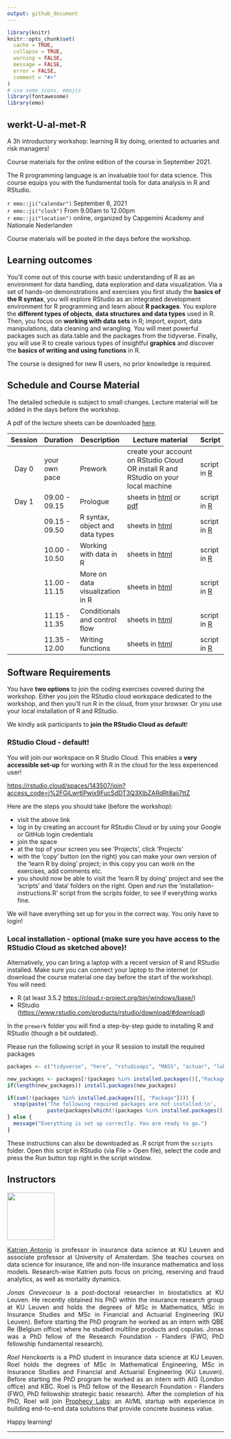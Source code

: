 ```yaml
---
output: github_document
---
```


```r
library(knitr)
knitr::opts_chunk$set(
  cache = TRUE,
  collapse = TRUE,
  warning = FALSE,
  message = FALSE,
  error = FALSE,
  comment = "#>"
)
# use some icons, emojis
library(fontawesome)
library(emo)
```

## werkt-U-al-met-R

A 3h introductory workshop: learning R by doing, oriented to actuaries and risk managers!

Course materials for the online edition of the course in September 2021.

The R programming language is an invaluable tool for data science. This
course equips you with the fundamental tools for data analysis in R and
RStudio.

`r emo::ji("calendar")` September 6, 2021
<br>
`r emo::ji("clock")` From 9.00am to 12.00pm
<br>
`r emo::ji("location")` online, organized by Capgemini Academy and Nationale Nederlanden

Course materials will be posted in the days before the workshop. 

## Learning outcomes

You'll come out of this course with basic understanding of R as an
environment for data handling, data exploration and data visualization.
Via a set of hands-on demonstrations and exercises you first study the
**basics of the R syntax**, you will explore RStudio as an integrated
development environment for R programming and learn about **R
packages**. You explore the **different types of objects**, **data
structures and data types** used in R. Then, you focus on **working with
data sets** in R; import, export, data manipulations, data cleaning and
wrangling. You will meet powerful packages such as data.table and the
packages from the tidyverse. Finally, you will use R to create various
types of insightful **graphics** and discover the **basics of writing
and using functions** in R.

The course is designed for new R users, no prior knowledge is required.


## Schedule and Course Material

The detailed schedule is subject to small changes. Lecture material will
be added in the days before the workshop.

A pdf of the lecture sheets can be downloaded [here](https://katrienantonio.github.io/werkt-U-al-met-R/sheets/lecture_sheets_R_workshop.pdf). 

| Session | Duration      | Description                     | Lecture material                                                                    |  Script |
| :-----: | ------------- | ------------------------------- | ----------------------------------------------------------------------------------- |---------|
|  Day 0  | your own pace | Prework                         | create your account on RStudio Cloud OR install R and RStudio on your local machine | script in [R](https://katrienantonio.github.io/werkt-U-al-met-R/scripts/installation-instructions.R) |
|  Day 1  | 09.00 - 09.15 | Prologue                        | sheets in [html](https://katrienantonio.github.io/werkt-U-al-met-R/sheets/R_introduction.html#prologue) or [pdf](https://katrienantonio.github.io/werkt-U-al-met-R/sheets/lecture_sheets_R_workshop.pdf) | script in [R](https://katrienantonio.github.io/werkt-U-al-met-R/scripts/0_prologue.R) |                                                               |
|         | 09.15 - 09.50 | R syntax, object and data types | sheets in [html](https://katrienantonio.github.io/werkt-U-al-met-R/sheets/R_introduction.html#object)                                                                                    | script in [R](https://katrienantonio.github.io/werkt-U-al-met-R/scripts/1_syntax_data_object_types.R) |
|         | 10.00 - 10.50 | Working with data in R          | sheets in [html](https://katrienantonio.github.io/werkt-U-al-met-R/sheets/R_introduction.html#data)                                                                                    |  script in [R](https://katrienantonio.github.io/werkt-U-al-met-R/scripts/2_working_with_data.R) |
|         | 11.00 - 11.15 | More on data visualization in R | sheets in [html](https://katrienantonio.github.io/werkt-U-al-met-R/sheets/R_introduction.html#dataviz)                                                                                    |  script in [R](https://katrienantonio.github.io/werkt-U-al-met-R/scripts/3_more_data_viz.R) |
|         | 11.15 - 11.35 | Conditionals and control flow   | sheets in [html](https://katrienantonio.github.io/werkt-U-al-met-R/sheets/R_introduction.html#cond)                                                                           |  script in [R](https://katrienantonio.github.io/werkt-U-al-met-R/scripts/4_conditionals_control_flow.R) |
|         | 11.35 - 12.00 | Writing functions               | sheets in [html](https://katrienantonio.github.io/werkt-U-al-met-R/sheets/R_introduction.html#func)                                                                                    | script in [R](https://katrienantonio.github.io/werkt-U-al-met-R/scripts/5_functions.R) |

## Software Requirements

You have **two options** to join the coding exercises covered during the
workshop. Either you join the RStudio cloud workspace dedicated to the
workshop, and then you'll run R in the cloud, from your browser. Or you
use your local installation of R and RStudio.

We kindly ask participants to **join the RStudio Cloud as default**! 

### RStudio Cloud - default!

You will join our workspace on R Studio Cloud. This
enables a **very accessible set-up** for working with R in the cloud
for the less experienced user!

[https://rstudio.cloud/spaces/143507/join?access_code=j%2FGjLwr6Pwix9FucSdDT3Q3XIbZARdRt8aii7ttZ](https://rstudio.cloud/spaces/143507/join?access_code=j%2FGjLwr6Pwix9FucSdDT3Q3XIbZARdRt8aii7ttZ)

Here are the steps you should take (before the workshop):

- visit the above link
- log in by creating an account for RStudio Cloud or by using your Google or GitHub login credentials
- join the space
- at the top of your screen you see ‘Projects’, click ‘Projects’
- with the ‘copy’ button (on the right) you can make your own version of the ‘learn R by doing’ project; in this copy you can work on the exercises, add comments etc.
- you should now be able to visit the ‘learn R by doing’ project and see the ‘scripts’ and ‘data’ folders on the right. Open and run the ‘installation-instructions.R’ script from the scripts folder, to see if everything works fine.

We will have everything set up for you in the correct way. You only have to login!

### Local installation - optional (make sure you have access to the RStudio Cloud as sketched above)!

Alternatively, you can bring a laptop with a recent version of R and RStudio installed.
Make sure you can connect your laptop to the internet (or download the
course material one day before the start of the workshop). You will
need:

  - R (at least 3.5.2 <https://cloud.r-project.org/bin/windows/base/>)
  - RStudio
    (<https://www.rstudio.com/products/rstudio/download/#download>)

In the `prework` folder you will find a step-by-step guide to installing R and RStudio (though a bit outdated). 

Please run the following script in your R session to install the
required packages

```r
packages <- c("tidyverse", "here", "rstudioapi", "MASS", "actuar", "lubridate", "readr", "readxl", "haven")

new_packages <- packages[!(packages %in% installed.packages()[,"Package"])]
if(length(new_packages)) install.packages(new_packages)

if(sum(!(packages %in% installed.packages()[, "Package"]))) {
  stop(paste('The following required packages are not installed:\n', 
             paste(packages[which(!(packages %in% installed.packages()[, "Package"]))], collapse = ', ')));
} else {
  message("Everything is set up correctly. You are ready to go.")
}
```

These instructions can also be downloaded as .R script from the
`scripts` folder. Open this script in RStudio (via File > Open file),
select the code and press the Run button top right in the script window.

## Instructors

<img src="image/Katrien.jpg" width="110"/>

<p align="justify"> [Katrien Antonio](https://katrienantonio.github.io/) is professor in
insurance data science at KU Leuven and associate professor at
University of Amsterdam. She teaches courses on data science for
insurance, life and non-life insurance mathematics and loss models.
Research-wise Katrien puts focus on pricing, reserving and fraud
analytics, as well as mortality dynamics.</p>

<p align="justify">*Jonas Crevecoeur* is a post-doctoral researcher in biostatistics at KU Leuven. He recently obtained his PhD within the insurance research group at KU Leuven and holds the degrees of MSc in Mathematics, MSc in Insurance Studies and MSc in Financial and Actuarial Engineering (KU Leuven). Before starting the PhD program he worked as an intern with QBE Re (Belgium office) where he studied multiline products and copulas. Jonas was a PhD fellow of the Research Foundation - Flanders (FWO, PhD fellowship fundamental research).</p> 

<p align="justify"> *Roel Henckaerts* is a PhD student in insurance data science at KU
Leuven. Roel holds the degrees of
MSc in Mathematical Engineering, MSc in Insurance Studies and Financial
and Actuarial Engineering (KU Leuven). Before starting the PhD program
he worked as an intern with AIG (London office) and KBC. Roel is PhD
fellow of the Research Foundation - Flanders (FWO, PhD fellowship
strategic basic research). After the completion of his PhD, Roel will join [Prophecy Labs](https://prophecylabs.com/): an AI/ML startup with experience in building end-to-end data solutions that provide concrete business value.</p>

Happy learning!

***